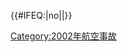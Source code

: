{{航空事故
| year = 2002
| col1 = 
* {{0}}1月{{0}}5日：[[2002年坦帕塞斯纳撞楼事件|坦帕飛機撞樓]]
* {{0}}1月14日：[[獅子航空386號班機事故|獅子航空386號班機]]
* {{0}}1月16日：[[嘉魯達印尼航空421號班機空難|加魯達航空421號班機]]
* {{0}}1月21日：[[全日空391號班機事故|全日空391號班機]]
* {{0}}1月27日：[[2002年車臣Mi-8遭擊落事故|車臣Mi-8遭擊落]]
* {{0}}1月28日：'''[[厄瓜多爾航空120號班機空難|厄瓜多爾航空120號班機]]'''
* {{0}}2月12日：'''[[伊朗空旅航空956號班機空難|伊朗空旅航空956號班機]]'''
* {{0}}4月15日：'''[[中国国际航空129号班机空难|中國國際航空129號班機]]'''
* {{0}}4月18日：[[2002年米蘭飛機撞樓事件|倍耐力大樓遭飛機撞入事件]]
* {{0}}5月{{0}}3日：[[2002年印度空军米格-21战斗机坠毁事故|印度空軍米格-21战斗机]]
| col2 = 
* {{0}}5月{{0}}4日：'''[[行政航空4226號班機空難|行政航空4226號班機]]'''
* {{0}}5月{{0}}7日：'''[[中国北方航空6136号班机空难|中國北方航空6136號班機]]'''
* {{0}}5月{{0}}7日：[[埃及航空843號班機空難|埃及航空843號班機]]
* {{0}}5月25日：'''[[中華航空611號班機空難|中華航空611號班機]]†'''
* {{0}}6月17日：[[2002年美國滅火飛機空難|C-130滅火飛機墜毀]]
* {{0}}7月{{0}}1日：'''[[于伯林根空难|-{zh-hans:于伯林根空难; zh-hant:烏伯林根空難;}-]]'''
* {{0}}7月{{0}}1日：[[美西航空556號班機返航事件|美西航空556號班機]]
* {{0}}7月10日：[[瑞士國際航空850號班機事故|瑞士國際航空850號班機]]
* {{0}}7月16日：[[2002年布裡斯托直升機S-76A墜毀事故|布裡斯托直升機S-76A墜毀]]
* {{0}}7月18日：[[2002年美國滅火飛機空難|PB4Y-2滅火飛機墜毀]]
| col3 = 
* {{0}}7月26日：[[2002年非洲一航空An-26墜毀事故|非洲一航空An-26型飛機]]
* {{0}}7月27日：'''[[2002年乌克兰航展事故|烏克蘭航展事故]]'''
* {{0}}8月{{0}}8日：[[黎各航空4823號班機空難|黎各航空4823號班機]]
* {{0}}8月16日：'''[[2002年坎卡拉Mi-26墜毀事故|坎卡拉Mi-26墜毀]]'''
* 10月{{0}}9日：[[西北航空85号班机事故|西北航空85號班機]]
* 11月{{0}}6日：[[盧森堡航空9642號班機空難|盧森堡航空9642號班機]]
* 11月11日：[[拉瓦格國際航空585號班機空難|拉瓦格國際航空585號班機]]  
* 12月21日：[[復興航空791號班機空難|復興航空791號班機]]
* 12月24日：[[2002年伊朗An-140型飛機墜毀事故|伊朗An-140型飛機]]
}}<includeonly>{{#IFEQ:{{{cat}}}|no||[[Category:2002年航空事故]]}}</includeonly><noinclude>{{Documentation}}</noinclude>